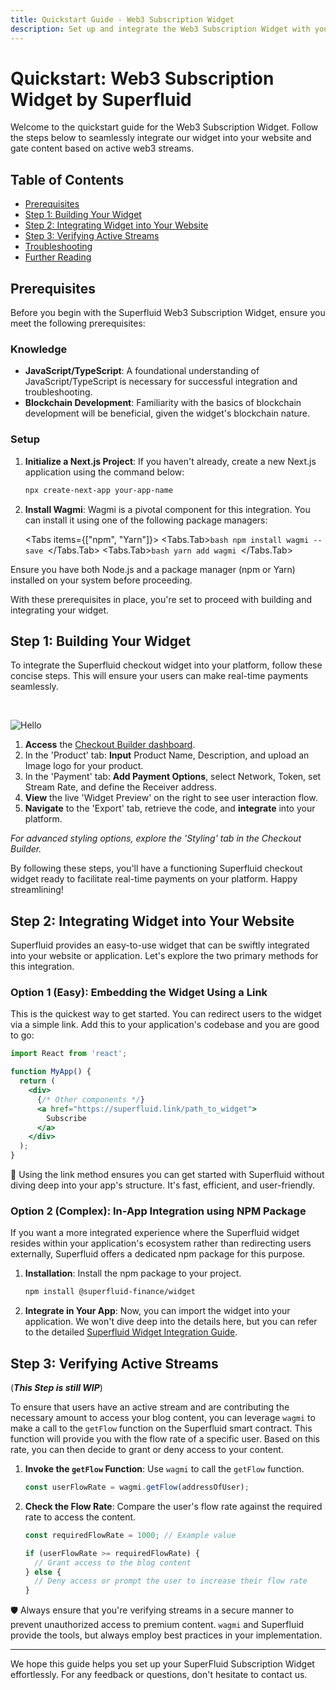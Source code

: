 ```yaml
---
title: Quickstart Guide - Web3 Subscription Widget
description: Set up and integrate the Web3 Subscription Widget with your website.
---
```



# Quickstart: Web3 Subscription Widget by Superfluid

Welcome to the quickstart guide for the Web3 Subscription Widget. Follow the steps below to seamlessly integrate our widget into your website and gate content based on active web3 streams.

## Table of Contents

- [Prerequisites](#prerequisites)
- [Step 1: Building Your Widget](#step-1-building-your-widget)
- [Step 2: Integrating Widget into Your Website](#step-2-integrating-widget-into-your-website)
- [Step 3: Verifying Active Streams](#step-3-verifying-active-streams)
- [Troubleshooting](#troubleshooting)
- [Further Reading](#further-reading)

## Prerequisites

Before you begin with the Superfluid Web3 Subscription Widget, ensure you meet the following prerequisites:

### Knowledge

- **JavaScript/TypeScript**: A foundational understanding of JavaScript/TypeScript is necessary for successful integration and troubleshooting.
- **Blockchain Development**: Familiarity with the basics of blockchain development will be beneficial, given the widget's blockchain nature.

### Setup

1. **Initialize a Next.js Project**:
   If you haven't already, create a new Next.js application using the command below:

   ```bash
   npx create-next-app your-app-name
   ```

2. **Install Wagmi**:
   Wagmi is a pivotal component for this integration. You can install it using one of the following package managers:

   <Tabs items={["npm", "Yarn"]}>
     <Tabs.Tab>```bash npm install wagmi --save ```</Tabs.Tab>
     <Tabs.Tab>```bash yarn add wagmi ```</Tabs.Tab>
   </Tabs>

<Callout type="warning">
  Ensure you have both Node.js and a package manager (npm or Yarn) installed on
  your system before proceeding.
</Callout>

With these prerequisites in place, you're set to proceed with building and integrating your widget.

## Step 1: Building Your Widget

To integrate the Superfluid checkout widget into your platform, follow these concise steps. This will ensure your users can make real-time payments seamlessly.

&nbsp;

<Image src="/RecordingBuilder.gif" alt="Hello" width={1000} height={1000} />

1. **Access** the [Checkout Builder dashboard](https://checkout-builder.superfluid.finance/).
2. In the 'Product' tab: **Input** Product Name, Description, and upload an Image logo for your product.
3. In the 'Payment' tab: **Add Payment Options**, select Network, Token, set Stream Rate, and define the Receiver address.
4. **View** the live 'Widget Preview' on the right to see user interaction flow.
5. **Navigate** to the 'Export' tab, retrieve the code, and **integrate** into your platform.

<Callout type="info">

_For advanced styling options, explore the 'Styling' tab in the Checkout Builder._

</Callout>

By following these steps, you'll have a functioning Superfluid checkout widget ready to facilitate real-time payments on your platform. Happy streamlining!

## Step 2: Integrating Widget into Your Website

Superfluid provides an easy-to-use widget that can be swiftly integrated into your website or application. Let's explore the two primary methods for this integration.

### Option 1 (Easy): Embedding the Widget Using a Link

This is the quickest way to get started. You can redirect users to the widget via a simple link. Add this to your application's codebase and you are good to go:

```jsx
import React from 'react';

function MyApp() {
  return (
    <div>
      {/* Other components */}
      <a href="https://superfluid.link/path_to_widget">
        Subscribe
      </a>
    </div>
  );
}
```

<Callout> 🚀 Using the link method ensures you can get started with Superfluid without diving deep into your app's structure. It's fast, efficient, and user-friendly. </Callout>

### Option 2 (Complex): In-App Integration using NPM Package

If you want a more integrated experience where the Superfluid widget resides within your application's ecosystem rather than redirecting users externally, Superfluid offers a dedicated npm package for this purpose.

1. **Installation**: Install the npm package to your project.
    
    ```bash
    npm install @superfluid-finance/widget
    ```
    
2. **Integrate in Your App**: Now, you can import the widget into your application. We won't dive deep into the details here, but you can refer to the detailed [Superfluid Widget Integration Guide](www.superfluid.finance).
    

## Step 3: Verifying Active Streams
(***This Step is still WIP***)


To ensure that users have an active stream and are contributing the necessary amount to access your blog content, you can leverage `wagmi` to make a call to the `getFlow` function on the Superfluid smart contract. This function will provide you with the flow rate of a specific user. Based on this rate, you can then decide to grant or deny access to your content.


1. **Invoke the `getFlow` Function**: Use `wagmi` to call the `getFlow` function.
    
    ```javascript
    const userFlowRate = wagmi.getFlow(addressOfUser);
    ```
    
2. **Check the Flow Rate**: Compare the user's flow rate against the required rate to access the content.
    
    ```javascript
    const requiredFlowRate = 1000; // Example value
    
    if (userFlowRate >= requiredFlowRate) {
      // Grant access to the blog content
    } else {
      // Deny access or prompt the user to increase their flow rate
    }
    ```
    

<Callout> 🛡️ Always ensure that you're verifying streams in a secure manner to prevent unauthorized access to premium content. `wagmi` and Superfluid provide the tools, but always employ best practices in your implementation. </Callout>

---

We hope this guide helps you set up your SuperFluid Subscription Widget effortlessly. For any feedback or questions, don't hesitate to contact us.
